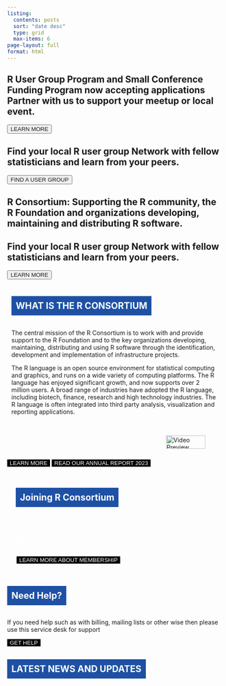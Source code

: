 ```yaml
---
listing:
  contents: posts
  sort: "date desc"
  type: grid
  max-items: 6
page-layout: full
format: html
---
```

<link rel="stylesheet" href="https://cdnjs.cloudflare.com/ajax/libs/Swiper/4.3.3/css/swiper.css">

<style>
@keyframes slideInFromLeft {
  0% {
    transform: translateX(-100%);
    opacity: 0;
  }
  100% {
    transform: translateX(0);
    opacity: 1;
  }
}
.animate-slideInFromLeft {
  opacity: 0;
  animation: slideInFromLeft 1s forwards;
}
.scroll-title {
  background-color: rgb(30, 81, 164);
  color: white;
  display: inline-block;
  padding: 10px;
  cursor: pointer;
}

.darkButton {
  background-color: black; 
  color: #fff; 
  border: none; 
  transition: background-color 0.3s, color 0.3s; 
}
.darkButton a {
  color: inherit; 
  text-decoration: none;
}
.darkButton:hover {
  background-color: rgb(30, 81, 164); 
  color: white;
}
.darkButton:hover a{
  color: 
}
.joiningRButton {
  background-color: black; 
  color: #fff; 
  border: 2px solid white; 
  transition: background-color 0.3s, color 0.3s; 
}
.joiningRButton a {
  color: inherit; 
  text-decoration: none;
}
.joiningRButton:hover {
  background-color: white; 
  color: black;
}
.joiningRButton:hover a {
  color: black;
}
.joining-r-section {
  background-image: url('joining-r-consoritum-bg.webp');
  background-size: cover;
  background-position: center;
  background-repeat: no-repeat;
  padding: 20px;
  color: white; 
  
}

</style>


<div class="swiper-container">
<!-- swiper slides -->
<div class="swiper-wrapper">
<div class="swiper-slide" style="background-image: url(https://i.postimg.cc/25ks3bQy/rcon-member-bg2.png);">
<h2>R User Group Program and Small Conference Funding Program now accepting applications Partner with us to support your meetup or local event.</h2>
<button class="blueButton"><a href="all-projects/rugsprogram.qmd" style="text-decoration: none;">LEARN MORE</a></button>
</div>
<div class="swiper-slide" style="background-image: url(https://i.postimg.cc/3rq6Gzgz/IMG-5390-1024x716-1.webp);">
<h2>Find your local R user group Network with fellow statisticians and learn from your peers. </h2>
<button class="blueButton"><a href="https://www.meetup.com/pro/r-user-groups/" style="text-decoration: none;">FIND A USER GROUP</a></button>
</div>
<div class="swiper-slide" style="background-image: url(https://i.postimg.cc/K8SHqLpN/rcon-slide-bg2.webp);">
<h2>R Consortium: Supporting the R community, the R Foundation and organizations developing, maintaining and distributing R software.
</h2>
</div>
<div class="swiper-slide" style="background-image: url(https://i.postimg.cc/Sx6twsw-p/rcon-slide-bg2b.webp);">
<h2>Find your local R user group Network with fellow statisticians and learn from your peers. </h2>
<button class="blueButton"><a href="all-projects/rugsprogram.qmd" style="text-decoration: none;">LEARN MORE</a></button>

</div>
</div>

<!-- !swiper slides -->
<!-- next / prev arrows -->
<div class="swiper-button-next"></div>
<div class="swiper-button-prev"></div>
<!-- !next / prev arrows -->
<!-- pagination dots -->
<div class="swiper-pagination"></div>
<!-- !pagination dots -->
</div>


<section class="what-is-r-section" id="what-is-r">
  <div style="display: flex; flex-wrap: wrap;">
  <div style="flex: 2; min-width: 300px; padding: 10px; align-items: center;">
  <h2 class="scroll-title" >WHAT IS THE R CONSORTIUM</h2>
  <p>The central mission of the R Consortium is to work with and provide support to the R Foundation and to the key organizations developing, maintaining, distributing and using R software through the identification, development and implementation of infrastructure projects.</p>
  <p>The R language is an open source environment for statistical computing and graphics, and runs on a wide variety of computing platforms. The R language has enjoyed significant growth, and now supports over 2 million users. A broad range of industries have adopted the R language, including biotech, finance, research and high technology industries. The R language is often integrated into third party analysis, visualization and reporting applications.</p>
  </div>
  <div style="flex: 1; min-width: 300px; padding: 20px; border; display: flex; justify-content: flex-end; align-items: end;">
  <a class="video-popup" href="https://www.youtube.com/watch?v=XcBLEVknqvY" target="blank">
  <img src="images/rcon_video_preview.png" alt="Video Preview" style="width: 90%; height: auto; cursor: pointer; margin-left: 1%">
  </a>
  </div>
  </div>
<button class="darkButton"><a href="about/index.qmd" style="text-decoration: none;">LEARN MORE</a></button>
<button class="darkButton"><a href="rc-docs/RC-AR-2023_Final-Draft_1-30-24.pdf" style="text-decoration: none;">READ OUR ANNUAL REPORT 2023</a></button>

</section>

<section class="joining-r-section" id="joining-r">
<h2 class="scroll-title"  style="border:none;">Joining R Consortium</h2>

<p>
Industry-leading organizations have joined the R Consortium to support an open source governance and foundation model to provide support to the R community, the R Foundation and groups and individuals, using, maintaining and distributing R software.
</p>

<button class="joiningRButton"><a href="about/join.qmd" style="text-decoration: none;">LEARN MORE ABOUT MEMBERSHIP</a></button>

</section>

<section class="need-help-section" id="need-help">
<h2 class="scroll-title" >Need Help?</h2>
<p>
If you need help such as with billing, mailing lists or other wise then please use this service desk for support
</p>
<button class="darkButton"><a href="https://members.r-consortium.org/" style="text-decoration: none;">GET HELP</a></button>
</section>

<section id="latest-news">
<h2 class="scroll-title">LATEST NEWS AND UPDATES</h2>
</section>

<script>

document.addEventListener("DOMContentLoaded", function() {
  const scrollTitles = document.querySelectorAll(".scroll-title");

  function isElementInViewport(el) {
    const rect = el.getBoundingClientRect();
    return (
      rect.top >= 0 &&
      rect.left >= 0 &&
      rect.bottom <= (window.innerHeight || document.documentElement.clientHeight) &&
      rect.right <= (window.innerWidth || document.documentElement.clientWidth)
    );
  }

  function checkAnimations() {
    scrollTitles.forEach(el => {
      if (isElementInViewport(el)) {
        el.classList.add("animate-slideInFromLeft");
      }
    });
  }

  window.addEventListener("scroll", checkAnimations);
  checkAnimations(); 
});

document.addEventListener("DOMContentLoaded", function() {
  const scrollTitles = document.querySelectorAll(".scroll-title");

  scrollTitles.forEach(el => {
    el.addEventListener("click", function() {
      const targetId = this.getAttribute("data-target");
      const targetSection = document.getElementById(targetId);

      if (targetSection) {
        targetSection.scrollIntoView({ behavior: "smooth" });
      }
    });
  });
});
document.getElementById('scroll-to-hero').addEventListener('click', function() {
    document.getElementById('hero').scrollIntoView({ behavior: 'smooth' });
});
</script>


<script src="https://cdnjs.cloudflare.com/ajax/libs/Swiper/4.3.3/js/swiper.min.js"></script>

<script>
var Swipes = new Swiper('.swiper-container', {
    loop: true,
    navigation: {
        nextEl: '.swiper-button-next',
        prevEl: '.swiper-button-prev',
    },
    autoplay: {
        delay: 4500,
        disableOnInteraction: false,
    },
    pagination: {
        el: '.swiper-pagination',
    },
});
</script>